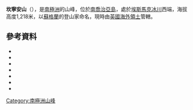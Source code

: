 '''坎寧安山'''（{{lang-en|Mount Cunningham}}），是[[南極洲|南極洲]]的山峰，位於[[南喬治亞島|南喬治亞島]]，處於[[埃斯馬克冰川|埃斯馬克冰川]]西端，海拔高度1,218米，以[[蘇格蘭|蘇格蘭]]的登山家命名，現時由[[英國海外領土|英國海外領土]]管轄。

==參考資料==
*{{Cite web|url=http://www.geonames.org/3474100/mount-cunningham.html|title=Mount Cunningham|accessdate=28 December 2012|publisher=Geonames.com|archive-date=2014-02-23|archive-url=https://web.archive.org/web/20140223224447/http://www.geonames.org/3474100/mount-cunningham.html|dead-url=no}}
*{{Cite web|url=http://peakery.com/mount-cunningham-south-georgia-and-the-south-sandwich-islands/|title=Mount Cunningham|accessdate=28 December 2012|publisher=Peakery.com|archive-date=2014-02-23|archive-url=https://web.archive.org/web/20140223033949/http://peakery.com/mount-cunningham-south-georgia-and-the-south-sandwich-islands/|dead-url=no}}
*{{Cite web|url=http://www.heraldscotland.com/sport/spl/aberdeen/hard-man-of-the-hills-1.272714|title=Hard Man of the Hills|accessdate=2012-12-28|publisher=Herald Scotland: The Herald|archive-date=2014-03-05|archive-url=https://web.archive.org/web/20140305141606/http://www.heraldscotland.com/sport/spl/aberdeen/hard-man-of-the-hills-1.272714|dead-url=no}}
*{{cite journal|last=Hattersley-Smith|first=G.|year=1988|title=Mountaineers and Skiers in British Antarctic Territory Place-names|journal=The Alpine Journal|pages=190|url=https://docs.google.com/viewer?a=v&q=cache:c1cq-mcVpgMJ:www.alpinejournal.org.uk/Contents/Contents_1988-89_files/AJ%25201988%2520184-190%2520Hattersley-Smith%2520Antarctic.pdf+&hl=en&gl=us&pid=bl&srcid=ADGEESiz9R-4r286SoLUgAc8APN9g-_YtkX2TLYGoX0qeMaxq6MLuBLmPmnwSKykIf4sRwO7O714wxP-bMtBqo2OxyP8jMMwLqknR6COPJBo1wbPa7Yq8coqLvQiMS5OuY1R12LO4Y0X&sig=AHIEtbTHapHHb4jKxTozbx_zrtzmSnmfyw|access-date=2020-10-04|archive-date=2020-02-13|archive-url=https://web.archive.org/web/20200213145100/https://docs.google.com/viewer?a=v&q=cache%3Ac1cq-mcVpgMJ%3Awww.alpinejournal.org.uk%2FContents%2FContents_1988-89_files%2FAJ%25201988%2520184-190%2520Hattersley-Smith%2520Antarctic.pdf+&hl=en&gl=us&pid=bl&srcid=ADGEESiz9R-4r286SoLUgAc8APN9g-_YtkX2TLYGoX0qeMaxq6MLuBLmPmnwSKykIf4sRwO7O714wxP-bMtBqo2OxyP8jMMwLqknR6COPJBo1wbPa7Yq8coqLvQiMS5OuY1R12LO4Y0X&sig=AHIEtbTHapHHb4jKxTozbx_zrtzmSnmfyw|dead-url=no}}
*{{cite book|last1=Carr|first1=Tim|last2=Carr|first2=Pauline|title=Antarctic Oasis: Under the Spell of South Georgia|url=http://books.google.com/books?id=5jAI94owpJgC&pg=PA116|accessdate=31 December 2012|year=1998|publisher=W. W. Norton & Company|isbn=978-0-393-04605-2|pages=116–|archive-date=2014-06-27|archive-url=https://web.archive.org/web/20140627163538/http://books.google.com/books?id=5jAI94owpJgC&pg=PA116|dead-url=no}}
*{{cite book|last=French|first=G. A.|title=The Antarctic pilot: comprising the coasts of Antarctica and all islands southward of the usual route of vessels|url=http://books.google.com/books?id=hIkNAQAAIAAJ|accessdate=31 December 2012|year=1974|publisher=Great Britain. Hydrographic Dept|page=144|archive-date=2014-06-27|archive-url=https://web.archive.org/web/20140627163421/http://books.google.com/books?id=hIkNAQAAIAAJ|dead-url=no}}
*{{cite web|url=https://docs.google.com/viewer?a=v&q=cache:98L79RMFfSQJ:www.alectrendall.com.au/south_georgia15.pdf+&hl=en&gl=us&pid=bl&srcid=ADGEESiv-1ibbzGSTuEx9InkosUWSqQrkSRDWASiYRdozJsSe1fubZJKP3UCplNW_c3NmDzfGAZ8ZfEWnnrNtlH3PdezUgnriyiqF64bCkh9mitbpINl6dz6ikMiqVp_exqbOZ_-84mT&sig=AHIEtbSNrnQctyejEWpvWGBGAvPBiLvD5g|title=Putting South Georgia on the map : Duncan Carse’s South Georgia Surveys of 1951-56 / by Alec Trendall : with an account of the South Georgia Survey 1951-52 by Walter Roots|last=Trendall|first=Alec|year=2011|publisher=Quality Press|pages=13|accessdate=1 January 2013|location=Perth|archive-date=2016-04-23|archive-url=https://web.archive.org/web/20160423104346/https://docs.google.com/viewer?a=v&q=cache%3A98L79RMFfSQJ%3Awww.alectrendall.com.au%2Fsouth_georgia15.pdf+&hl=en&gl=us&pid=bl&srcid=ADGEESiv-1ibbzGSTuEx9InkosUWSqQrkSRDWASiYRdozJsSe1fubZJKP3UCplNW_c3NmDzfGAZ8ZfEWnnrNtlH3PdezUgnriyiqF64bCkh9mitbpINl6dz6ikMiqVp_exqbOZ_-84mT&sig=AHIEtbSNrnQctyejEWpvWGBGAvPBiLvD5g|dead-url=no}}

{{Antarctica-geo-stub}}
{{南喬治亞與南桑威奇群島}}

[[Category:南極洲山峰|Category:南極洲山峰]]